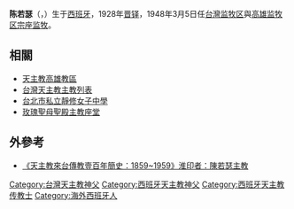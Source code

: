 {{Infobox Christian leader
| type = priest
| honorific-prefix = 神父
| name   = 陳若瑟<br>Father Joseph Arregui y Yparaguirre
| title =
| image_name     =|frame|right
| image_size     = 250px
| image_caption  = 
| birth_date  = 1903年9月3日
| birth_place = {{flag|Spanish Empire}}[[吉普斯夸省|吉普斯夸省]][[貝拉斯特希|貝拉斯特希]]
| death_date  = {{death date and age|1979|8|5|1903|9|3}}
| death_place = {{TWN}}[[高雄市_(1979年-2010年)|高雄市]]
| nationality=
| occupation     = [[天主教|天主教]][[神父|神父]]
| ordination = 1928年
| consecration = 
| previous_post = 
}}

'''陈若瑟'''（{{lang-es|Joseph Arregui y Yparaguirre,[[道明會|O.P.]]}}，{{Bd|1903年||1979年}}）生于[[西班牙|西班牙]]，1928年[[晋铎|晋铎]]，1948年3月5日任[[台灣监牧区|台灣监牧区]]與[[高雄监牧区|高雄监牧区]][[宗座监牧|宗座监牧]]。

== 相關 ==
* [[天主教高雄教區|天主教高雄教區]]
* [[台灣天主教主教列表|台灣天主教主教列表]]
* [[台北市私立靜修女子中學|台北市私立靜修女子中學]]
* [[玫瑰聖母聖殿主教座堂|玫瑰聖母聖殿主教座堂]]

== 外參考 ==
* [http://www.cathlinks.org/tai-his-1.htm 《天主教來台傳教壹百年簡史：1859~1959》淮印者：陳若瑟主教] {{Wayback|url=http://www.cathlinks.org/tai-his-1.htm |date=20091216071857 }}

{{DEFAULTSORT:C}}
[[Category:台灣天主教神父|Category:台灣天主教神父]]
[[Category:西班牙天主教神父|Category:西班牙天主教神父]]
[[Category:西班牙天主教传教士|Category:西班牙天主教传教士]]
[[Category:海外西班牙人|Category:海外西班牙人]]